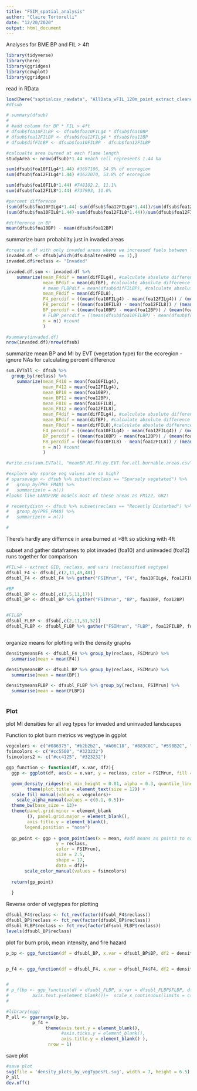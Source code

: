 ---
title: "FSIM_spatial_analysis"
author: "Claire Tortorelli"
date: "12/20/2020"
output: html_document
---

Analyses for BME BP and FIL > 4ft
```{r setup, include=FALSE}

library(tidyverse)
library(here)
library(ggridges)
library(cowplot)
library(ggridges)
```

read in RData
```{r}
load(here("saptialcsv_rawdata", "AllData_wFIL_120m_point_extract_cleaned.RData")) 
#dfsub
```


```{r}
# summary(dfsub)
# 
# #add column for BP * FIL > 4ft
# dfsub$foa10FILBP <- dfsub$foa10FILg4 * dfsub$foa10BP
# dfsub$foa12FILBP <- dfsub$foa12FILg4 * dfsub$foa12BP
# dfsub$difFILBP <- dfsub$foa10FILBP - dfsub$foa12FILBP

```

```{r}
#calcualte area burned at each flame length
studyArea <- nrow(dfsub)*1.44 #each cell represents 1.44 ha

sum(dfsub$foa10FILg4*1.44) #3697106, 54.9% of ecoregion
sum(dfsub$foa12FILg4*1.44) #3622070, 53.8% of ecoregion

sum(dfsub$foa10FIL8*1.44) #748102.2, 11.1%
sum(dfsub$foa12FIL8*1.44) #737993, 11.0%

#percent difference
(sum(dfsub$foa10FILg4*1.44)-sum(dfsub$foa12FILg4*1.44))/sum(dfsub$foa12FILg4*1.44)*100 #2.1
(sum(dfsub$foa10FIL8*1.44)-sum(dfsub$foa12FIL8*1.44))/sum(dfsub$foa12FIL8*1.44) *100 #1.4

#difference in BP
mean(dfsub$foa10BP) - mean(dfsub$foa12BP)
```

summarize burn probability just in invaded areas
```{r}
#create a df with only invaded areas where we increased fuels between landscapes
invaded.df <- dfsub[which(dfsub$alteredFM2 == 1),]
invaded.df$reclass <- "Invaded"

invaded.df.sum <- invaded.df %>%
    summarize(mean_F4dif = mean(difFILg4), #calculate absolute difference FIL > 4gt
              mean_BPdif = mean(difBP), #calculate absolute difference BP
              # mean_FLBPdif = mean(dfsub$difFILBP), #calculate absolute difference BP*FL
              mean_F8dif = mean(difFIL8),
              F4_percdif = ((mean(foa10FILg4) - mean(foa12FILg4)) / (mean(foa12FILg4)))*100,
              F8_percdif = ((mean(foa10FIL8) - mean(foa12FIL8)) / (mean(foa12FIL8)))*100,
              BP_percdif = ((mean(foa10BP) - mean(foa12BP)) / (mean(foa12BP)))*100,
              # FLBP_percdif = ((mean(dfsub$foa10FILBP) - mean(dfsub$foa12FILBP)) / (mean(dfsub$foa12FILBP)))*100,
              n = n() #count
              )  

#summary(invaded.df)
nrow(invaded.df)/nrow(dfsub)
```


summarize mean BP and MI by EVT (vegetation type) for the ecoregion - ignore NAs for calculating percent difference
```{r}

sum.EVTall <- dfsub %>%
  group_by(reclass) %>%
    summarize(mean_F410 = mean(foa10FILg4),
              mean_F412 = mean(foa12FILg4),
              mean_BP10 = mean(foa10BP),
              mean_BP12 = mean(foa12BP),
              mean_F810 = mean(foa10FIL8),
              mean_F812 = mean(foa12FIL8),
              mean_F4dif = mean(difFILg4), #calculate absolute difference FIL > 4ft
              mean_BPdif = mean(difBP), #calculate absolute difference BP
              mean_F8dif = mean(difFIL8),#calculate absolute difference FIL > 8ft  
              F4_percdif = ((mean(foa10FILg4) - mean(foa12FILg4)) / (mean(foa12FILg4)))*100,
              BP_percdif = ((mean(foa10BP) - mean(foa12BP)) / (mean(foa12BP)))*100,
              F8_percdif = ((mean(foa10FIL8) - mean(foa12FIL8)) / (mean(foa12FIL8)))*100,
              n = n() #count
              )  

#write.csv(sum.EVTall, "meanBP.MI.FH.by.EVT.for.all.burnable.areas.csv")
```

```{r}
#explore why sparse veg values are so high?
# sparsevegn <- dfsub %>% subset(reclass == "Sparsely vegetated") %>%
#   group_by(PRE_FM40) %>%
#   summarize(n = n())
#looks like LANDFIRE models most of these areas as FM122, GR2! 

# recentydistn <- dfsub %>% subset(reclass == "Recently Disturbed") %>%
#   group_by(PRE_FM40) %>%
#   summarize(n = n())

#  

```

There's hardly any differnce in area burned at >8ft so sticking with 4ft

subset and gather dataframes to plot invaded (foa10) and uninvaded (foa12) runs together for comparison
```{r}

#FIL>4 - extract OID, reclass, and vars (reclassified vegtype)
dfsubl_F4 <- dfsub[,c(2,11,49,48)]
dfsubl_F4 <- dfsubl_F4 %>% gather("FSIMrun", "F4", foa10FILg4, foa12FILg4)

#BP 
dfsubl_BP <- dfsub[,c(2,5,11,17)]
dfsubl_BP <- dfsubl_BP %>% gather("FSIMrun", "BP", foa10BP, foa12BP)


#FILBP
dfsubl_FLBP <- dfsub[,c(2,11,51,52)]
dfsubl_FLBP <- dfsubl_FLBP %>% gather("FSIMrun", "FLBP", foa12FILBP, foa10FILBP)



```





organize means for plotting with the density graphs
```{r}

densitymeansF4 <- dfsubl_F4 %>% group_by(reclass, FSIMrun) %>%
  summarise(mean = mean(F4))

densitymeansBP <- dfsubl_BP %>% group_by(reclass, FSIMrun) %>%
  summarise(mean = mean(BP))

densitymeansFLBP <- dfsubl_FLBP %>% group_by(reclass, FSIMrun) %>%
  summarise(mean = mean(FLBP))



```


### Plot
plot MI densities for all veg types for invaded and uninvaded landscapes

Function to plot burn metrics vs vegtype in ggplot
```{r fig.height=7, fig.width=6}
vegcolors <- c("#086375", "#b2b2b2", "#A06C18", "#883C0C", "#598B2C", "#d7ce91", "#ffd500", "#386641", "#a6c952")
fsimcolors <- c("#cc5500", "#323232")
fsimcolors2 <- c("#cc4125", "#323232")

ggp_function <- function(df, x.var, df2){
  ggp <- ggplot(df, aes(x = x.var, y = reclass, color = FSIMrun, fill = reclass)) +

  geom_density_ridges(rel_min_height = 0.01, alpha = 0.3, quantile_lines = TRUE, quantiles = 2, scale = 1.1)+
        theme(plot.title = element_text(size = 12)) +
  scale_fill_manual(values = vegcolors)+ 
    scale_alpha_manual(values = c(0.1, 0.5))+
  theme_bw(base_size = 13)+
  theme(panel.grid.minor = element_blank
        (), panel.grid.major = element_blank(),
        axis.title.y = element_blank(),
       legend.position = "none")
  
  gp_point <- ggp + geom_point(aes(x = mean, #add means as points to each density plot
                   y = reclass,
                   color = FSIMrun),
                   size = 2.5,
                   shape = 17,
                   data = df2)+
       scale_color_manual(values = fsimcolors)
  
  return(gp_point)
  
  }


```

Reverse order of vegtypes for plotting
```{r}
dfsubl_F4$reclass <- fct_rev(factor(dfsubl_F4$reclass))
dfsubl_BP$reclass <- fct_rev(factor(dfsubl_BP$reclass))
dfsubl_FLBP$reclass <- fct_rev(factor(dfsubl_FLBP$reclass))
levels(dfsubl_BP$reclass)
```

plot for burn prob, mean intensity, and fire hazard
```{r fig.height=7, fig.width=6}


p_bp <- ggp_function(df = dfsubl_BP, x.var = dfsubl_BP$BP, df2 = densitymeansBP) + xlab('Burn prob.') + ggtitle("Annual burn prob.") +  scale_x_continuous(limits = c(0, 0.035))


p_f4 <- ggp_function(df = dfsubl_F4, x.var = dfsubl_F4$F4, df2 = densitymeansF4) + xlab('Flame-length prob. >1.2m') + ggtitle("Flame-length prob. >1.2m")


# 
# p_flbp <- ggp_function(df = dfsubl_FLBP, x.var = dfsubl_FLBP$FLBP, df2 = densitymeansFLBP) + xlab('Joint prob.') + ggtitle("Joint prob.")+  theme(axis.title.y=element_blank(),
#         axis.text.y=element_blank())+  scale_x_continuous(limits = c(0, 0.026))
# 

```

```{r}
#library(egg)
P_all <- ggarrange(p_bp, 
          p_f4 + 
               theme(axis.text.y = element_blank(),
                     #axis.ticks.y = element_blank(),
                     axis.title.y = element_blank() ),
                nrow = 1)
```


save plot

```{r}
#save plot
svg(file = 'density_plots_by_vegTypesFL.svg', width = 7, height = 6.5)
P_all
dev.off()
```


